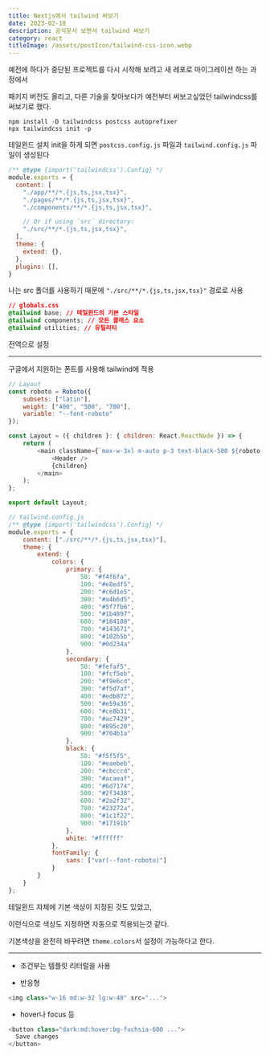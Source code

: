 ```yaml
---
title: Nextjs에서 tailwind 써보기
date: 2023-02-18
description: 공식문서 보면서 tailwind 써보기
category: react
titleImage: /assets/postIcon/tailwind-css-icon.webp
---
```


예전에 하다가 중단된 프로젝트를 다시 시작해 보려고 새 레포로 마이그레이션 하는 과정에서

패키지 버전도 올리고, 다른 기술을 찾아보다가 예전부터 써보고싶었던 tailwindcss를 써보기로 했다.

```shell
npm install -D tailwindcss postcss autoprefixer
npx tailwindcss init -p
```
테일윈드 설치 init을 하게 되면 `postcss.config.js` 파일과 `tailwind.config.js` 파일이 생성된다


```js
/** @type {import('tailwindcss').Config} */
module.exports = {
  content: [
    "./app/**/*.{js,ts,jsx,tsx}",
    "./pages/**/*.{js,ts,jsx,tsx}",
    "./components/**/*.{js,ts,jsx,tsx}",

    // Or if using `src` directory:
    "./src/**/*.{js,ts,jsx,tsx}",
  ],
  theme: {
    extend: {},
  },
  plugins: [],
}
```
나는 src 폴더를 사용하기 때문에 `"./src/**/*.{js,ts,jsx,tsx}"` 경로로 사용


```css
// globals.css
@tailwind base; // 테일윈드의 기본 스타일
@tailwind components; // 모든 클래스 요소
@tailwind utilities; // 유틸리티
```

전역으로 설정

---

구글에서 지원하는 폰트를 사용해 tailwind에 적용

```js
// Layout
const roboto = Roboto({
    subsets: ["latin"],
    weight: ["400", "500", "700"],
    variable: "--font-roboto"
});

const Layout = ({ children }: { children: React.ReactNode }) => {
    return (
        <main className={`max-w-3xl m-auto p-3 text-black-500 ${roboto.className} font-sans`}>
            <Header />
            {children}
        </main>
    );
};

export default Layout;
```

```js
// tailwind.config.js
/** @type {import('tailwindcss').Config} */
module.exports = {
    content: ["./src/**/*.{js,ts,jsx,tsx}"],
    theme: {
        extend: {
            colors: {
                primary: {
                    50: "#f4f6fa",
                    100: "#e8edf5",
                    200: "#c6d1e5",
                    300: "#a4b6d5",
                    400: "#5f7fb6",
                    500: "#1b4897",
                    600: "#184188",
                    700: "#143671",
                    800: "#102b5b",
                    900: "#0d234a"
                },
                secondary: {
                    50: "#fefaf5",
                    100: "#fcf5eb",
                    200: "#f9e6cd",
                    300: "#f5d7af",
                    400: "#edb872",
                    500: "#e59a36",
                    600: "#ce8b31",
                    700: "#ac7429",
                    800: "#895c20",
                    900: "#704b1a"
                },
                black: {
                    50: "#f5f5f5",
                    100: "#eaebeb",
                    200: "#cbcccd",
                    300: "#acaeaf",
                    400: "#6d7174",
                    500: "#2f3438",
                    600: "#2a2f32",
                    700: "#23272a",
                    800: "#1c1f22",
                    900: "#17191b"
                },
                white: "#ffffff"
            },
            fontFamily: {
                sans: ["var(--font-roboto)"]
            }
        }
    }
};

```

테일윈드 자체에 기본 색상이 지정된 것도 있었고,

이런식으로 색상도 지정하면 자동으로 적용되는것 같다.

기본색상을 완전히 바꾸려면 `theme.colors`서 설정이 가능하다고 한다.

---

- 조건부는 템플릿 리터럴을 사용

- 반응형
```js
<img class="w-16 md:w-32 lg:w-48" src="...">
```

- hover나 focus 등
```js
<button class="dark:md:hover:bg-fuchsia-600 ...">
  Save changes
</button>
```
